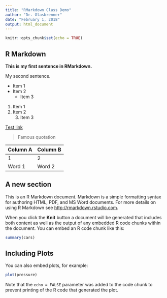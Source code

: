 ```yaml
---
title: "RMarkdown Class Demo"
author: "Dr. Glasbrenner"
date: "February 1, 2018"
output: html_document
---
```


```r
knitr::opts_chunk$set(echo = TRUE)
```

## R Markdown

**This is my first sentence in RMarkdown.**

My second sentence.

*   Item 1
*   Item 2
    *   Item 3
    
1.  Item 1
2.  Item 2
    3.  Item 3
    
[Test link](http://gmu.edu)

> Famous quotation

| Column A | Column B |
| -------- | ------ |
| 1 | 2 |
| Word 1 | Word 2        |


## A new section

This is an R Markdown document. Markdown is a simple formatting syntax for authoring HTML, PDF, and MS Word documents. For more details on using R Markdown see <http://rmarkdown.rstudio.com>.

When you click the **Knit** button a document will be generated that includes both content as well as the output of any embedded R code chunks within the document. You can embed an R code chunk like this:

```r
summary(cars)
```

## Including Plots

You can also embed plots, for example:

```r
plot(pressure)
```

Note that the `echo = FALSE` parameter was added to the code chunk to prevent printing of the R code that generated the plot.
